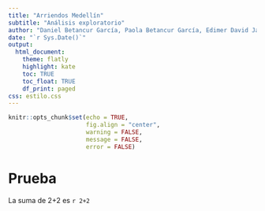 ```yaml
---
title: "Arriendos Medellín"
subtitle: "Análisis exploratorio"
author: "Daniel Betancur García, Paola Betancur García, Edimer David Jaramillo"
date: "`r Sys.Date()`"
output:
  html_document:
    theme: flatly
    highlight: kate
    toc: TRUE
    toc_float: TRUE
    df_print: paged
css: estilo.css
---
```


```r
knitr::opts_chunk$set(echo = TRUE,
                      fig.align = "center",
                      warning = FALSE,
                      message = FALSE,
                      error = FALSE)
```

# Prueba

La suma de 2+2 es `r 2+2`